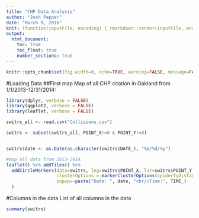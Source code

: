 ```yaml
---
title: "CHP Data Analysis"
author: "Josh Pepper"
date: "March 9, 2016"
knit: (function(inputFile, encoding) { rmarkdown::render(inputFile, encoding = encoding, output_file = file.path(dirname(inputFile), 'index.html')) })
output:
  html_document:
    toc: true
    toc_float: true
    number_sections: true
---
```


```r
knitr::opts_chunk$set(fig.width=8, echo=TRUE, warning=FALSE, message=FALSE)
```

#Loading Data
##First map
Map of all CHP citation in Oakland from 1/1/2013-12/31/2014:

```r
library(dplyr, verbose = FALSE)
library(ggplot2, verbose = FALSE)
library(leaflet, verbose = FALSE)

switrs_all <- read.csv("Collisions.csv")

switrs <- subset(switrs_all, POINT_X!=0 & POINT_Y!=0)


switrs$date <- as.Date(as.character(switrs$DATE_), "%m/%d/%y")

#map all data from 2013-2014
leaflet() %>% addTiles() %>%
  addCircleMarkers(data=switrs, lng=switrs$POINT_X, lat=switrs$POINT_Y,
                   clusterOptions = markerClusterOptions(spiderfyDistanceMultiplier=2, maxClusterRadius=60),
                   popup=~paste("Date: ", date, "<br/>Time:", TIME_)
  )
```

#Columns in the data
List of all columns in the data
```r
summary(switrs)
```

